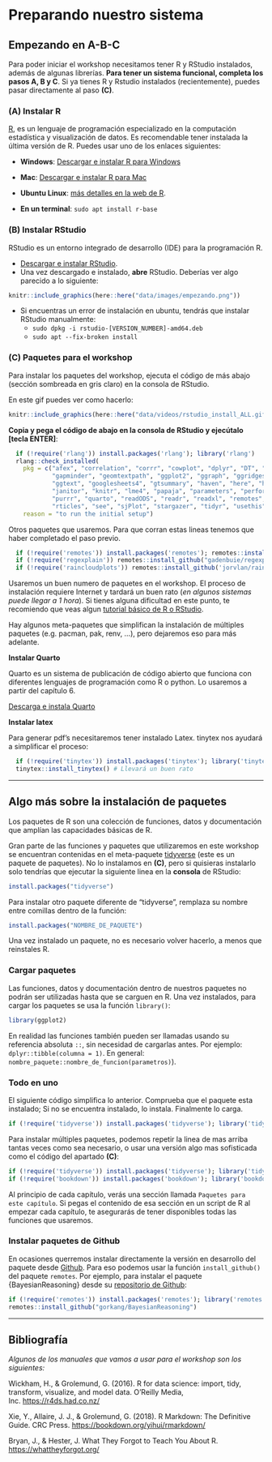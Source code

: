 # Preparando nuestro sistema {#preparando-sistema .unnumbered}

## Empezando en A-B-C {-}

Para poder iniciar el workshop necesitamos tener R y RStudio instalados, además de algunas librerías. **Para tener un sistema funcional, completa los pasos A, B y C**. Si ya tienes R y Rstudio instalados (recientemente), puedes pasar directamente al paso **(C)**.

### **(A)** Instalar R {.unnumbered}

[R](https://www.r-project.org/), es un lenguaje de programación especializado en la computación estadística y visualización de datos. Es recomendable tener instalada la última versión de R. Puedes usar uno de los enlaces siguientes:

-   **Windows**: [Descargar e instalar R para Windows](https://cran.r-project.org/bin/windows/base/)

-   **Mac**: [Descargar e instalar R para Mac](https://cran.r-project.org/bin/macosx/)

-   **Ubuntu Linux**: [más detalles en la web de R](https://cran.r-project.org/bin/linux/debian/). 

  + **En un terminal**: `sudo apt install r-base`  


### **(B)** Instalar RStudio {.unnumbered}

RStudio es un entorno integrado de desarrollo (IDE) para la programación R.

-   [Descargar e instalar RStudio](https://posit.co/download/rstudio-desktop/).
-   Una vez descargado e instalado, **abre** RStudio. Deberías ver algo parecido a lo siguiente:



```r
knitr::include_graphics(here::here("data/images/empezando.png"))
```

- Si encuentras un error de instalación en ubuntu, tendrás que instalar RStudio manualmente:
    + `sudo dpkg -i rstudio-[VERSION_NUMBER]-amd64.deb`
    + `sudo apt --fix-broken install`

### **(C)** Paquetes para el workshop {.unnumbered}

Para instalar los paquetes del workshop, ejecuta el código de más abajo (sección sombreada en gris claro) en la consola de RStudio.  

En este gif puedes ver como hacerlo:  

```r
knitr::include_graphics(here::here("data/videos/rstudio_install_ALL.gif"))
```


**Copia y pega el código de abajo en la consola de RStudio y ejecútalo [tecla ENTER]**:  

```r

  if (!require('rlang')) install.packages('rlang'); library('rlang')
  rlang::check_installed(
    pkg = c("afex", "correlation", "corrr", "cowplot", "dplyr", "DT", "esquisse",
            "gapminder", "geomtextpath", "ggplot2", "ggraph", "ggridges", "ggthemes", 
            "ggtext", "googlesheets4", "gtsummary", "haven", "here", "hexbin", "inspectdf", 
            "janitor", "knitr", "lme4", "papaja", "parameters", "performance", "plotly", 
            "purrr", "quarto", "readODS", "readr", "readxl", "remotes", "renv", "report", 
            "rticles", "see", "sjPlot", "stargazer", "tidyr", "usethis", "writexl"), 
    reason = "to run the initial setup")

```


Otros paquetes que usaremos. Para que corran estas lineas tenemos que haber completado el paso previo.  

```r

  if (!require('remotes')) install.packages('remotes'); remotes::install_github('gorkang/jsPsychAdmin')
  if (!require('regexplain')) remotes::install_github("gadenbuie/regexplain"); library('regexplain')
  if (!require('raincloudplots')) remotes::install_github('jorvlan/raincloudplots'); library('raincloudplots')

```

Usaremos un buen numero de paquetes en el workshop. El proceso de instalación requiere Internet y tardará un buen rato (_en algunos sistemas puede llegar a 1 hora_). Si tienes alguna dificultad en este punto, te recomiendo que veas algun [tutorial básico de R o RStudio](https://www.youtube.com/watch?v=BvKETZ6kr9Q).  

Hay algunos meta-paquetes que simplifican la instalación de múltiples paquetes (e.g. pacman, pak, renv, ...), pero dejaremos eso para más adelante.   



**Instalar Quarto**

Quarto es un sistema de publicación de código abierto que funciona con diferentes lenguajes de programación como R o python. Lo usaremos a partir del capítulo 6.    

[Descarga e instala Quarto](https://quarto.org/docs/get-started/)  


**Instalar latex**

Para generar pdf’s necesitaremos tener instalado Latex. tinytex nos ayudará a simplificar el proceso:

```r
  if (!require('tinytex')) install.packages('tinytex'); library('tinytex')
  tinytex::install_tinytex() # Llevará un buen rato
```

------------------------------------------------------------------------

## Algo más sobre la instalación de paquetes {-}

Los paquetes de R son una colección de funciones, datos y documentación que amplían las capacidades básicas de R.  

Gran parte de las funciones y paquetes que utilizaremos en este workshop se encuentran contenidas en el meta-paquete [tidyverse](https://www.tidyverse.org/) (este es un paquete de paquetes). No lo instalamos en **(C)**, pero si quisieras instalarlo solo tendrías que ejecutar la siguiente linea en la **consola** de RStudio:  

```r
install.packages("tidyverse")
```

Para instalar otro paquete diferente de "tidyverse", remplaza su nombre entre comillas dentro de la función:

```r
install.packages("NOMBRE_DE_PAQUETE")
```

Una vez instalado un paquete, no es necesario volver hacerlo, a menos que reinstales R.

### Cargar paquetes {-}

Las funciones, datos y documentación dentro de nuestros paquetes no podrán ser utilizadas hasta que se carguen en R. Una vez instalados, para cargar los paquetes se usa la función `library()`:

```r
library(ggplot2)  
```

En realidad las funciones también pueden ser llamadas usando su referencia absoluta `::`, sin necesidad de cargarlas antes. Por ejemplo: `dplyr::tibble(columna = 1)`. En general: `nombre_paquete::nombre_de_funcion(parametros)`).  

### Todo en uno {-}

El siguiente código simplifica lo anterior. Comprueba que el paquete esta instalado; Si no se encuentra instalado, lo instala. Finalmente lo carga.

```r
if (!require('tidyverse')) install.packages('tidyverse'); library('tidyverse')  
```

Para instalar múltiples paquetes, podemos repetir la linea de mas arriba tantas veces como sea necesario, o usar una versión algo mas sofisticada como el código del apartado **(C)**:

```r
if (!require('tidyverse')) install.packages('tidyverse'); library('tidyverse')
if (!require('bookdown')) install.packages('bookdown'); library('bookdown')
```


Al principio de cada capítulo, verás una sección llamada `Paquetes para este capítulo`. Si pegas el contenido de esa sección en un script de R al empezar cada capítulo, te asegurarás de tener disponibles todas las funciones que usaremos.  



### Instalar paquetes de Github {-}

En ocasiones querremos instalar directamente la versión en desarrollo del paquete desde [Github](https://github.com/). Para eso podemos usar la función `install_github()` del paquete `remotes`. Por ejemplo, para instalar el paquete {BayesianReasoning} desde su [repositorio de Github](https://github.com/gorkang/BayesianReasoning):

```r
if (!require('remotes')) install.packages('remotes'); library('remotes')
remotes::install_github("gorkang/BayesianReasoning")
```

------------------------------------------------------------------------

## Bibliografía {.bibliografia .unnumbered}

*Algunos de los manuales que vamos a usar para el workshop son los siguientes:*

Wickham, H., & Grolemund, G. (2016). R for data science: import, tidy, transform, visualize, and model data. O'Reilly Media, Inc. <https://r4ds.had.co.nz/>

Xie, Y., Allaire, J. J., & Grolemund, G. (2018). R Markdown: The Definitive Guide. CRC Press. <https://bookdown.org/yihui/rmarkdown/>

Bryan, J., & Hester, J. What They Forgot to Teach You About R. <https://whattheyforgot.org/>
